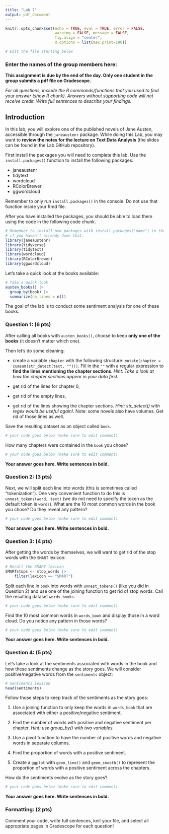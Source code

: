 ```yaml
---
title: "Lab 7"
output: pdf_document
---
```


```r
knitr::opts_chunk$set(echo = TRUE, eval = TRUE, error = FALSE,
                      warning = FALSE, message = FALSE, 
                      fig.align = "center",
                      R.options = list(max.print=100))

# Edit the file starting below
```

### Enter the names of the group members here:

**This assignment is due by the end of the day. Only one student in the group submits a pdf file on Gradescope.**

*For all questions, include the R commands/functions that you used to find your answer (show R chunk). Answers without supporting code will not receive credit. Write full sentences to describe your findings.*

## Introduction

In this lab, you will explore one of the published novels of Jane Austen, accessible through the `janeaustenr` package. While doing this Lab, you may want to **review the notes for the lecture on Text Data Analysis** (the slides can be found in the Lab GitHub repository).

First install the packages you will need to complete this lab. Use the `install.packages()` function to install the following packages:

* janeaustenr
* tidytext
* wordcloud
* RColorBrewer
* ggwordcloud

Remember to only run `install.packages()` in the console. Do not use that function inside your Rmd file.

After you have installed the packages, you should be able to load them using the code in the following code chunk.


```r
# Remember to install new packages with install.packages("name") in the console
# if you haven't already done that.
library(janeaustenr)
library(tidyverse)
library(tidytext)
library(wordcloud)
library(RColorBrewer)
library(ggwordcloud)
```

Let's take a quick look at the books available:

```r
# Take a quick look
austen_books() |>
  group_by(book) |>
  summarize(nb_lines = n())
```

The goal of the lab is to conduct some sentiment analysis for one of these books.


### Question 1: (6 pts)

After calling all books with `austen_books()`, choose to keep **only one of the books** (it doesn't matter which one).

Then let's do some cleaning:

-   create a variable `chapter` with the following structure: `mutate(chapter = cumsum(str_detect(text, "")))`. Fill in the `""` with a regular expression to **find the lines mentioning the chapter sections**. *Hint: Take a look at how the chapter sections appear in your data first.*

-   get rid of the lines for chapter 0,

-   get rid of the empty lines,

-   get rid of the lines showing the chapter sections. *Hint: str_detect() with regex would be useful again!*. Note: some novels also have volumes. Get rid of those lines as well.

Save the resulting dataset as an object called `book`.

```r
# your code goes below (make sure to edit comment)

```

How many chapters were contained in the `book` you chose?

```r
# your code goes below (make sure to edit comment)

```

**Your answer goes here. Write sentences in bold.**


### Question 2: (3 pts)

Next, we will split each line into words (this is sometimes called "tokenization"). One very convenient function to do this is `unnest_tokens(word, text)` (we do not need to specify the token as the default token is `words`). What are the 10 most common words in the book you chose? Do they reveal any pattern?

```r
# your code goes below (make sure to edit comment)

```

**Your answer goes here. Write sentences in bold.**


### Question 3: (4 pts)

After getting the words by themselves, we will want to get rid of the stop words with the `SMART` lexicon:

```r
# Recall the SMART lexicon
SMARTstops <- stop_words |> 
    filter(lexicon == "SMART")
```

Split each line in `book` into words with `unnest_tokens()` (like you did in Question 2) and use one of the joining function to get rid of stop words. Call the resulting dataset `words_books`.

```r
# your code goes below (make sure to edit comment)

```

Find the 10 most common words in `words_book` and display those in a word cloud. Do you notice any pattern in those words?

```r
# your code goes below (make sure to edit comment)

```

**Your answer goes here. Write sentences in bold.**


### Question 4: (5 pts)

Let's take a look at the sentiments associated with words in the book and how these sentiments change as the story goes. We will consider positive/negative words from the `sentiments` object:

```r
# Sentiments lexicon
head(sentiments)
```

Follow those steps to keep track of the sentiments as the story goes:

1.  Use a joining function to only keep the words in `words_book` that are associated with either a positive/negative sentiment.

2.  Find the number of words with positive and negative sentiment per chapter. *Hint: use group_by() with two variables.*

3.  Use a pivot function to have the number of positive words and negative words in separate columns.

4.  Find the proportion of words with a positive sentiment.

5.  Create a `ggplot` with `geom_line()` and `geom_smooth()` to represent the proportion of words with a positive sentiment across the chapters.

How do the sentiments evolve as the story goes?

```r
# your code goes below (make sure to edit comment)

```

**Your answer goes here. Write sentences in bold.**


### Formatting: (2 pts)

Comment your code, write full sentences, knit your file, and select all appropriate pages in Gradescope for each question!
